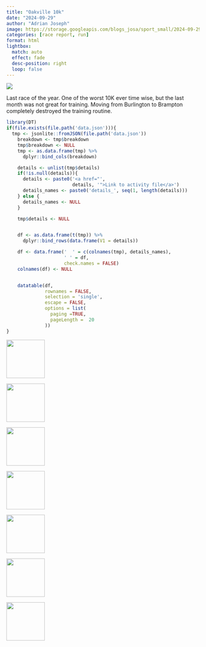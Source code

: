 ```yaml
---
title: "Oakville 10k"
date: "2024-09-29"
author: "Adrian Joseph"
image: https://storage.googleapis.com/blogs_josa/sport_small/2024-09-29_OAKVILLE_10K/img/00.png
categories: [race report, run]
format: html
lightbox:
  match: auto
  effect: fade
  desc-position: right
  loop: false
---
```

![](https://storage.googleapis.com/blogs_josa/sport_small/2024-09-29_OAKVILLE_10K/img/00.png)

Last race of the year. One of the worst 10K ever time wise, but the last month was not great for training. Moving from Burlington to Brampton completely destroyed the training routine.

```r
library(DT)
if(file.exists(file.path('data.json'))){
  tmp <- jsonlite::fromJSON(file.path('data.json'))
    breakdown <- tmp$breakdown
    tmp$breakdown <- NULL
    tmp <- as.data.frame(tmp) %>%
      dplyr::bind_cols(breakdown)

    details <- unlist(tmp$details)
    if(!is.null(details)){
      details <- paste0('<a href="',
                        details, '">Link to activity file</a>')
      details_names <- paste0('details_', seq(1, length(details)))
    } else {
      details_names <- NULL
    }

    tmp$details <- NULL


    df <- as.data.frame(t(tmp)) %>%
      dplyr::bind_rows(data.frame(V1 = details))

    df <- data.frame('  ' = c(colnames(tmp), details_names),
                     ' ' = df,
                     check.names = FALSE)
    colnames(df) <- NULL


    datatable(df,
              rownames = FALSE,
              selection = 'single',
              escape = FALSE,
              options = list(
                paging =TRUE,
                pageLength =  20
              ))
}
```





::: {layout-ncol=4}
![](https://storage.googleapis.com/blogs_josa/sport_small/2024-09-29_OAKVILLE_10K/img/00.png){ width="100" group="hi" }

![](https://storage.googleapis.com/blogs_josa/sport_small/2024-09-29_OAKVILLE_10K/img/01.png){ width="100" group="hi" }

![](https://storage.googleapis.com/blogs_josa/sport_small/2024-09-29_OAKVILLE_10K/img/02.png){ width="100" group="hi" }

![](https://storage.googleapis.com/blogs_josa/sport_small/2024-09-29_OAKVILLE_10K/img/03.png){ width="100" group="hi" }

![](https://storage.googleapis.com/blogs_josa/sport_small/2024-09-29_OAKVILLE_10K/img/04.jpg){ width="100" group="hi" }

![](https://storage.googleapis.com/blogs_josa/sport_small/2024-09-29_OAKVILLE_10K/img/05.jpg){ width="100" group="hi" }

![](https://storage.googleapis.com/blogs_josa/sport_small/2024-09-29_OAKVILLE_10K/img/06.jpg){ width="100" group="hi" }


:::
